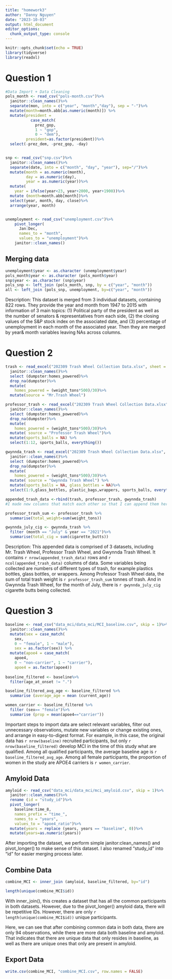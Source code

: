 ```yaml
---
title: "homework3"
author: "Danny Nguyen"
date: "2023-10-03"
output: html_document
editor_options: 
  chunk_output_type: console
---
```


```r
knitr::opts_chunk$set(echo = TRUE)
library(tidyverse)
library(readxl)

```


# Question 1 
```r
#Data Import + Data Cleaning
pols_month <- read_csv("pols-month.csv")%>%
  janitor::clean_names()%>%
  separate(mon, into = c("year", "month","day"), sep = "-")%>%
  mutate(month=month.abb[as.numeric(month)]) %>%
  mutate(president = 
           case_match(
             prez_gop,
             1 ~ "gop",
             0 ~ "dem"),
         president=as.factor(president))%>%
  select(-prez_dem, -prez_gop, -day)


snp <- read_csv("snp.csv")%>%
  janitor::clean_names()%>%
  separate(date, into = c("month", "day", "year"), sep="/")%>%
  mutate(month = as.numeric(month),
         day = as.numeric(day),
         year = as.numeric(year))%>%
  mutate(
    year = ifelse(year<23, year+2000, year+1900))%>%
  mutate (month=month.abb[month])%>%
  select(year, month, day, close)%>%
  arrange(year, month)


unemployment <- read_csv("unemployment.csv")%>%
    pivot_longer(
      Jan:Dec,
      names_to = "month",
      values_to = "unemployment")%>%
    janitor::clean_names()
```

## Merging data
```r
unemployment$year <- as.character (unemployment$year)
pols_month$year <- as.character (pols_month$year)
snp$year <- as.character (snp$year)
pols_snp <- left_join (pols_month, snp, by = c("year", "month"))
all <- left_join (pols_snp, unemployment, by=c("year", "month"))
```

Description: This dataset is merged from 3 individual datasets, containing 822 rows. They provide the year and month from 1947 to 2015 with information of 3 main topics: (1) Political party of the president as well as the number of senators & representatives from each side, (2) the closing values of the S&P stock index on the associated date, and (3) percentage of unemployment in each month of the associated year. Then they are merged by year& month variables leaving NAs across columns.

# Question 2 
```r
trash <- read_excel("202309 Trash Wheel Collection Data.xlsx", sheet = "Mr. Trash Wheel") %>%
  janitor::clean_names()%>%
  select (dumpster:homes_powered)%>%
  drop_na(dumpster)%>%
  mutate(
    homes_powered = (weight_tons*500)/30)%>%
  mutate(source = "Mr.Trash Wheel")

professor_trash <- read_excel("202309 Trash Wheel Collection Data.xlsx", sheet = "Professor Trash Wheel") %>%
  janitor::clean_names()%>%
  select (dumpster:homes_powered)%>%
  drop_na(dumpster)%>%
  mutate(
    homes_powered = (weight_tons*500)/30)%>%
  mutate( source = "Professor Trash Wheel")%>%
  mutate(sports_balls = NA) %>%
  select(1:12, sports_balls, everything())

gwynnda_trash <- read_excel("202309 Trash Wheel Collection Data.xlsx", sheet = "Gwynnda Trash Wheel") %>%
  janitor::clean_names()%>%
  select (dumpster:homes_powered)%>%
  drop_na(dumpster)%>%
  mutate(
    homes_powered = (weight_tons*500)/30)%>%
  mutate( source = "Gwynnda Trash Wheel") %>%
  mutate(sports_balls = NA, glass_bottles = NA)%>%
  select(1:9,glass_bottles, plastic_bags,wrappers, sports_balls, everything())

appended_trash_data <-rbind(trash, professor_trash, gwynnda_trash) 
#I made new columns that match each other so that I can append them here.

professor_trash_sum <- professor_trash %>%
  summarise(total_weight=sum(weight_tons))

gwynnda_july_cig <- gwynnda_trash %>%
  filter (month == "July" & year == "2021")%>%
  summarise(total_cig = sum(cigarette_butts))

```
Description: This appended data is comprised of 3 datasets, including Mr. Trash Wheel, Professor Trash Wheel, and Gwynnda Trash Wheel. It contains `r nrow(appended_trash_data)` rows and `r ncol(appended_trash_data)` columns of data. Some variables being collected are numbers of different types of trash, for example plastics bottles, glass bottles, or wrappers. Among Professor Trash Wheel data, the sum of total trash weight is `r professor_trash_sum` tonnes of trash. And in Gwynnda Trash Wheel, for the month of July, there is `r gwynnda_july_cig` cigarette butts being collected. 

# Question 3 
```r
baseline <- read_csv("data_mci/data_mci/MCI_baseline.csv", skip = 1)%>%
  janitor::clean_names()%>%
  mutate(sex = case_match(
    sex,
    0 ~ "female", 1 ~ "male"),
    sex = as.factor(sex)) %>% 
  mutate(apoe4 = case_match(
    apoe4,
    0 ~ "non-carrier", 1 ~ "carrier"),
    apoe4 = as.factor(apoe4))
  
baseline_filtered <- baseline%>%
  filter(age_at_onset != ".")

baseline_filtered_avg_age <- baseline_filtered %>%
  summarise (average_age = mean (current_age))

women_carrier <- baseline_filtered %>%
  filter (sex== "female")%>%
  summarise (prop = mean(apoe4=="carrier"))

```
Important steps to import data are select relevant variables, filter out unnecessary observations, mutate new variables or change existing ones, and arrange in easy-to-digest format. For example, in this case, the original data has `r nrow(baseline)` recruited participants, but only `r nrow(baseline_filtered)` develop MCI in the time of this study what are qualified. Among all qualified participants, the average baseline age is `r baseline_filtered_avg_age`. Among all female participants, the proportion of women in the study are APOE4 carriers is `r women_carrier`.

## Amyloid Data
```r
amyloid <- read_csv("data_mci/data_mci/mci_amyloid.csv", skip = 1)%>%
  janitor::clean_names()%>%
  rename (id = "study_id")%>%
  pivot_longer( 
    baseline:time_8, 
    names_prefix = "time_",
    names_to = "years",
    values_to = "apoe4_ratio")%>%
  mutate(years = replace (years, years == "baseline", 0))%>%
  mutate(years=as.numeric(years))

```
After importing the dataset, we perform simple janitor:clean_names() and pivot_longer() to make sense of this dataset. I also renamed "study_id" into "id" for easier merging process later. 

## Combine Data
```r
combine_MCI <- inner_join (amyloid, baseline_filtered, by="id")

length(unique(combine_MCI$id))
```
With inner_join(), this creates a dataset that has all the common participants in both datasets. However, due to the pivot_longer() amyloid data, there will be repetitive IDs. However, there are only `r length(unique(combine_MCI$id))` unique participants. 

Here, we can see that after combining common data in both data, there are only 94 observations, while there are more data both baseline and amyloid. That indicates that there are unique data that only resides in baseline, as well as there are unique ones that only are present in amyloid. 

## Export Data
```r
write.csv(combine_MCI, "combine_MCI.csv", row.names = FALSE)
```
